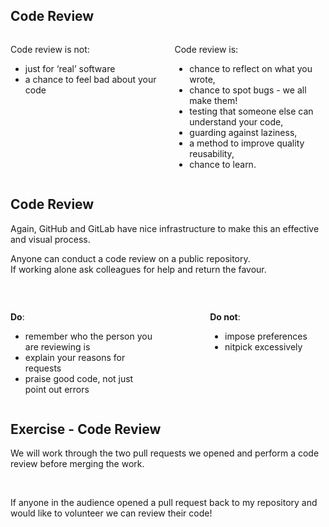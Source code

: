 <!----------------------------------------------------------------------------------->

## Code Review {.smaller}

:::: {.columns}
::: {.column width=50%}
Code review is not:

- just for 'real' software
- a chance to feel bad about your code
:::
::: {.column width=50%}

::: {.fragment}
Code review is:

- chance to reflect on what you wrote,
- chance to spot bugs - we all make them!
- testing that someone else can understand your code,
- guarding against laziness,
- a method to improve quality reusability,
- chance to learn.
:::
:::
::::

<!----------------------------------------------------------------------------------->

## Code Review {.smaller}

Again, GitHub and GitLab have nice infrastructure to make this an effective and visual
process.

Anyone can conduct a code review on a public repository.\
If working alone ask colleagues for help and return the favour.

\

:::: {.columns}
::: {.column width=50%}
**Do**:

- remember who the person you are reviewing is
- explain your reasons for requests
- praise good code, not just point out errors

:::
::: {.column width=10%}
:::
::: {.column width=40%}
**Do not**:

- impose preferences
- nitpick excessively

:::
::::

<!----------------------------------------------------------------------------------->

## Exercise - Code Review {.smaller}

We will work through the two pull requests we opened and perform a code review before
merging the work.

\

If anyone in the audience opened a pull request back to my repository and would like to
volunteer we can review their code!

<!----------------------------------------------------------------------------------->
